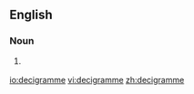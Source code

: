 ==English==

===Noun===
{{en-noun}}

# {{UK}} {{alternative spelling of|[[decigram]]}}

[[io:decigramme]]
[[vi:decigramme]]
[[zh:decigramme]]